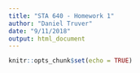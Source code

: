 ```yaml
---
title: "STA 640 - Homework 1"
author: "Daniel Truver"
date: "9/11/2018"
output: html_document
---
```


```r
knitr::opts_chunk$set(echo = TRUE)
```

